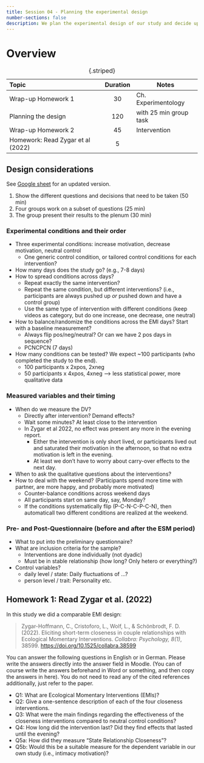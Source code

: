 ---
title: Session 04 - Planning the experimental design
number-sections: false
description: We plan the experimental design of our study and decide upon interventions
---

# Overview

| Topic                             | Duration | Notes                  |
| :-------------------------------- | :------: | ---------------------- |
| Wrap-up Homework 1                |    30    | Ch. Experimentology    |
| Planning the design               |   120    | with 25 min group task |
| Wrap-up Homework 2                |    45    | Intervention           |
| Homework: Read Zygar et al (2022) |    5     |                        |

: {.striped}



## Design considerations

See [Google sheet](https://docs.google.com/document/d/1bfd7jOaLDatERS8lGLlo7QRLCdl2gG35DcnmGgmIp80/edit?usp=sharing) for an updated version.

1. Show the different questions and decisions that need to be taken (50 min)
2. Four groups work on a subset of questions (25 min)
3. The group present their results to the plenum (30 min)

### Experimental conditions and their order

- Three experimental conditions: increase motivation, decrease motivation, neutral control
  - One generic control condition, or tailored control conditions for each intervention?
- How many days does the study go? (e.g., 7-8 days)
- How to spread conditions across days?
  - Repeat exactly the same intervention?
  - Repeat the same condition, but different interventions? (i.e., participants are always pushed up *or* pushed down and have a control group)
  - Use the same type of intervention with different conditions (keep videos as category, but do one increase, one decrease, one neutral)
- How to balance/randomize the conditions across the EMI days? Start with a baseline measurement?
  - Always flip pos/neg/neutral? Or can we have 2 pos days in sequence?
  - PCNCPCN (7 days)
- How many conditions can be tested? We expect ~100 participants (who completed the study to the end).
  - 100 participants x 2xpos, 2xneg
  -  50 participants x 4xpos, 4xneg  --> less statistical power, more qualitative data

### Measured variables and their timing

- When do we measure the DV?
  - Directly after intervention? Demand effects?
  - Wait some minutes? At least close to the intervention
  - In Zygar et al 2022, no effect was present any more in the evening report.
    - Either the intervention is only short lived, or participants lived out and saturated their motivation in the afternoon, so that no extra motivation is left in the evening.
    - At least we don't have to worry about carry-over effects to the next day.
- When to ask the qualitative questions about the interventions?
- How to deal with the weekend? (Participants spend more time with partner, are more happy, and probably more motivated)
  - Counter-balance conditions across weekend days
  - All participants start on same day, say, Monday?
  - If the conditions systematically flip (P-C-N-C-P-C-N), then automaticall two different conditions are realized at the weekend.

### Pre- and Post-Questionnaire (before and after the ESM period)

- What to put into the preliminary questionnaire?
- What are inclusion criteria for the sample?
  - Interventions are done individually (not dyadic)
  - Must be in stable relationship (how long? Only hetero or everything?)
- Control variables?
  - daily level / state: Daily fluctuations of ...?
  - person level / trait: Personality etc.



## Homework 1: Read Zygar et al. (2022)

In this study we did a comparable EMI design:

> Zygar-Hoffmann, C., Cristoforo, L., Wolf, L., & Schönbrodt, F. D. (2022). Eliciting short-term closeness in couple relationships with Ecological Momentary Interventions. *Collabra: Psychology, 8(1)*, 38599. [https://doi.org/10.1525/collabra.38599](https://doi.org/10.1525/collabra.38599)

You can answer the following questions in English or in German. Please write the answers directly into the answer field in Moodle. (You can of course write the answers beforehand in Word or something, and then copy the answers in here). You do not need to read any of the cited references additionally, just refer to the paper.

- Q1: What are Ecological Momentary Interventions (EMIs)?
- Q2: Give a one-sentence description of each of the four closeness interventions.
- Q3: What were the main findings regarding the effectiveness of the closeness interventions compared to neutral control conditions?
- Q4: How long did the intervention last? Did they find effects that lasted until the evening?
- Q5a: How did they measure "State Relationship Closeness"?
- Q5b: Would this be a suitable measure for the dependent variable in our own study (i.e., intimacy motivation)?

<!-- 

ANSWERS:

Q1: Interventions, that a) are compact, easy to understand and implement, should not require special resources or additional guidance and b) aim at a short-term impact 

Q2: 
1. Physical affection intervention: The participant is instructed to show physical affection, which goes beyond the casual physical affection in their everyday life, which is easily instructed and implemented and also can be tailored to the individual‘s unique relationship behavior.

2. Memory sharing intervention: The participants are instructed to bidrectionally share an favored yet untold childhood memory with their partner, since memory sharing is a specific type of self-disclosure, which has a positive effect on experienced suitable for close realtionships.

3. Eye contact intervention: The participants where instructed to silently share focused eye contact with their partners for five minutes, which should lead to feelings of acknowledgment and  closeness.

4. Life achievement intervention: The participants are instructed to take twenty minutes and discuss achievements they mastered as a team, which is supposed to induce closeness  through examining each others strengths.


Q3: The self reported closeness was significantly more postive on days of the closeness condition compared to the control condition. However, the evidence for the effect varied in strength depending on which of the four interventions was chosen.


Q4: 
This information is slightly hidden. See Table 9 and Figure 2 of the [Supplemental Material](https://osf.io/9bv48): The effect on closeness vanished in the evening report: None of the descriptive difference between control condition and experimental condition was significant any more, and two of the four were even in the wrong direction.


Q5a: With an adapted version of the Inclusion of Other in the Self (IOS) Scale: two overlapping circles, their overlapping area describing the emotional closeness to the participant‘s partner, on a scale from 1 to 7. Question: "How emotionally close do you feel to your partner at the moment?"

Q5b: 

 -->